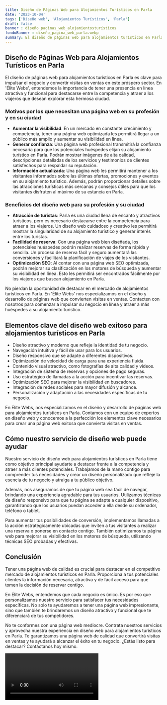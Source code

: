 ```yaml
---
title: Diseño de Páginas Web para Alojamientos Turísticos en Parla
date: '2023-10-04'
tags: ['Diseño web', 'Alojamientos Turísticos', 'Parla']
draft: false
banner : diseño_paginas_web_alojamientosturísticos
fondoBanner : diseño_pagina_web_parla.webp
summary: El diseño de páginas web para alojamientos turísticos en Parla es clave para impulsar el negocio y convertir visitas en ventas en este próspero sector. En 'Élite Webs', entendemos la importancia de tener una presencia en línea atractiva y funcional para destacarse entre la competencia y atraer a los viajeros que desean explorar esta hermosa ciudad.
---
```


## **Diseño de Páginas Web para Alojamientos Turísticos en Parla**

El diseño de páginas web para alojamientos turísticos en Parla es clave para impulsar el negocio y convertir visitas en ventas en este próspero sector. En 'Élite Webs', entendemos la importancia de tener una presencia en línea atractiva y funcional para destacarse entre la competencia y atraer a los viajeros que desean explorar esta hermosa ciudad.

### **Motivos por los que necesitan una página web en su profesión y en su ciudad**

- **Aumentar la visibilidad**: En un mercado en constante crecimiento y competencia, tener una página web optimizada les permitirá llegar a un público más amplio y aumentar su visibilidad en línea. 
- **Generar confianza**: Una página web profesional transmitirá la confianza necesaria para que los potenciales huéspedes elijan su alojamiento turístico en Parla. Podrán mostrar imágenes de alta calidad, descripciones detalladas de los servicios y testimonios de clientes satisfechos para respaldar su reputación.
- **Información actualizada**: Una página web les permitirá mantener a los visitantes informados sobre las últimas ofertas, promociones y eventos en su alojamiento turístico. Además, podrán proporcionar detalles sobre las atracciones turísticas más cercanas y consejos útiles para que los visitantes disfruten al máximo de su estancia en Parla.

### **Beneficios del diseño web para su profesión y su ciudad**

- **Atracción de turistas**: Parla es una ciudad llena de encanto y atractivos turísticos, pero es necesario destacarse entre la competencia para atraer a los viajeros. Un diseño web cuidadoso y creativo les permitirá mostrar la singularidad de su alojamiento turístico y generar interés entre los turistas.
- **Facilidad de reserva**: Con una página web bien diseñada, los potenciales huéspedes podrán realizar reservas de forma rápida y sencilla. Un proceso de reserva fácil y seguro aumentará las conversiones y facilitará la planificación de viajes de los visitantes.
- **Optimización SEO**: Al contar con una página web SEO optimizada, podrán mejorar su clasificación en los motores de búsqueda y aumentar su visibilidad en línea. Esto les permitirá ser encontrados fácilmente por los viajeros que buscan alojamiento en Parla.

No pierdan la oportunidad de destacar en el mercado de alojamientos turísticos en Parla. En 'Élite Webs' nos especializamos en el diseño y desarrollo de páginas web que convierten visitas en ventas. Contacten con nosotros para comenzar a impulsar su negocio en línea y atraer a más huéspedes a su alojamiento turístico.

<GifSeo />

<Cta />

## Elementos clave del diseño web exitoso para alojamientos turísticos en Parla

- Diseño atractivo y moderno que refleje la identidad de tu negocio.
- Navegación intuitiva y fácil de usar para los usuarios.
- Diseño responsivo que se adapte a diferentes dispositivos.
- Optimización de velocidad de carga para una experiencia fluida.
- Contenido visual atractivo, como fotografías de alta calidad y videos.
- Integración de sistema de reservas y opciones de pago seguras.
- Uso estratégico de llamadas a la acción para incentivar las reservas.
- Optimización SEO para mejorar la visibilidad en buscadores.
- Integración de redes sociales para mayor difusión y alcance.
- Personalización y adaptación a las necesidades específicas de tu negocio.

En Élite Webs, nos especializamos en el diseño y desarrollo de páginas web para alojamientos turísticos en Parla. Contamos con un equipo de expertos en diseño web y conocemos a la perfección los elementos clave necesarios para crear una página web exitosa que convierta visitas en ventas.

## Cómo nuestro servicio de diseño web puede ayudar

Nuestro servicio de diseño web para alojamientos turísticos en Parla tiene como objetivo principal ayudarte a destacar frente a la competencia y atraer a más clientes potenciales. Trabajamos de la mano contigo para comprender tus necesidades y crear un diseño personalizado que refleje la esencia de tu negocio y atraiga a tu público objetivo.

Además, nos aseguramos de que tu página web sea fácil de navegar, brindando una experiencia agradable para tus usuarios. Utilizamos técnicas de diseño responsivo para que tu página se adapte a cualquier dispositivo, garantizando que los usuarios puedan acceder a ella desde su ordenador, teléfono o tablet.

Para aumentar tus posibilidades de conversión, implementamos llamadas a la acción estratégicamente ubicadas que inviten a tus visitantes a realizar una reserva o ponerse en contacto contigo. También optimizamos tu página web para mejorar su visibilidad en los motores de búsqueda, utilizando técnicas SEO probadas y efectivas.

## Conclusión

Tener una página web de calidad es crucial para destacar en el competitivo mercado de alojamientos turísticos en Parla. Proporciona a tus potenciales clientes la información necesaria, atractiva y de fácil acceso para que tomen la decisión de reservar contigo.

En Élite Webs, entendemos que cada negocio es único. Es por eso que personalizamos nuestro servicio para satisfacer tus necesidades específicas. No solo te ayudaremos a tener una página web impresionante, sino que también te brindaremos un diseño atractivo y funcional que te diferenciará de tus competidores.

No te conformes con una página web mediocre. Contrata nuestros servicios y aprovecha nuestra experiencia en diseño web para alojamientos turísticos en Parla. Te garantizamos una página web de calidad que convertirá visitas en ventas y te ayudará a alcanzar el éxito en tu negocio. ¿Estás listo para destacar? Contáctanos hoy mismo.

<Video />

<CtaBot job='Alojamientos Turísticos' city='Parla'/>

<Gmaps query='Parla+españa+maps' />